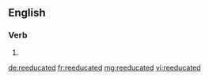 ==English==

===Verb===
{{head|en}}

# {{en-past of|reeducate}}

[[de:reeducated]]
[[fr:reeducated]]
[[mg:reeducated]]
[[vi:reeducated]]